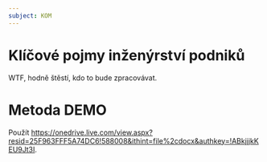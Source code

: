 ```yaml
---
subject: KOM
---
```


# Klíčové pojmy inženýrství podniků

WTF, hodně štěstí, kdo to bude zpracovávat.

# Metoda DEMO

Použít
<https://onedrive.live.com/view.aspx?resid=25F963FFF5A74DC6!588008&ithint=file%2cdocx&authkey=!ABkjjjkKEU9Jt3I>.
